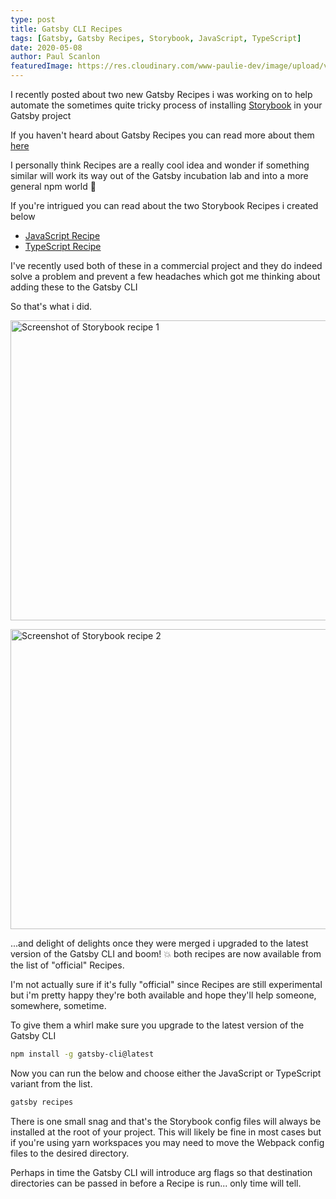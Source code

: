 ```yaml
---
type: post
title: Gatsby CLI Recipes
tags: [Gatsby, Gatsby Recipes, Storybook, JavaScript, TypeScript]
date: 2020-05-08
author: Paul Scanlon
featuredImage: https://res.cloudinary.com/www-paulie-dev/image/upload/v1595915610/paulie.dev/2020/05/gatsby-cli-recipes_zxwzkd.jpg
---
```


I recently posted about two new Gatsby Recipes i was working on to help automate the sometimes quite tricky process of
installing [Storybook](https://storybook.js.org/) in your Gatsby project

If you haven't heard about Gatsby Recipes you can read more about them
[here](https://www.gatsbyjs.org/blog/2020-04-15-announcing-gatsby-recipes/)

I personally think Recipes are a really cool idea and wonder if something similar will work its way out of the Gatsby
incubation lab and into a more general npm world 🤔

If you're intrigued you can read about the two Storybook Recipes i created below

- [JavaScript Recipe](/posts/2020/04/gatsby-recipe-storybook-js/)
- [TypeScript Recipe](/posts/2020/05/gatsby-recipe-storybook-ts/)

I've recently used both of these in a commercial project and they do indeed solve a problem and prevent a few headaches
which got me thinking about adding these to the Gatsby CLI

So that's what i did.

<Image
  width='768'
  height='480'
  alt='Screenshot of Storybook recipe 1'
  src='https://res.cloudinary.com/www-paulie-dev/image/upload/v1595927856/paulie.dev/2020/05/gatsby-cli-recipes-js_sn3uuv.jpg'
/>

<Image
  width='768'
  height='480'
  alt='Screenshot of Storybook recipe 2'
  src='https://res.cloudinary.com/www-paulie-dev/image/upload/v1595927917/paulie.dev/2020/05/gatsby-cli-recipes-ts_nrgdck.jpg'
/>

...and delight of delights once they were merged i upgraded to the latest version of the Gatsby CLI and boom! 💥 both
recipes are now available from the list of "official" Recipes.

I'm not actually sure if it's fully "official" since Recipes are still experimental but i'm pretty happy they're both
available and hope they'll help someone, somewhere, sometime.

To give them a whirl make sure you upgrade to the latest version of the Gatsby CLI

```sh
npm install -g gatsby-cli@latest
```

Now you can run the below and choose either the JavaScript or TypeScript variant from the list.

```sh
gatsby recipes
```

There is one small snag and that's the Storybook config files will always be installed at the root of your project. This
will likely be fine in most cases but if you're using yarn workspaces you may need to move the Webpack config files to
the desired directory.

Perhaps in time the Gatsby CLI will introduce arg flags so that destination directories can be passed in before a Recipe
is run... only time will tell.
